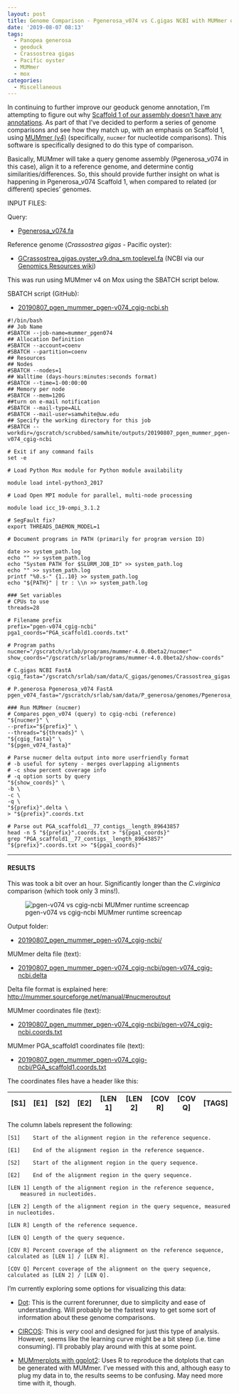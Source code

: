 ```yaml
---
layout: post
title: Genome Comparison - Pgenerosa_v074 vs C.gigas NCBI with MUMmer on Mox
date: '2019-08-07 08:13'
tags:
  - Panopea generosa
  - geoduck
  - Crassostrea gigas
  - Pacific oyster
  - MUMmer
  - mox
categories:
  - Miscellaneous
---
```

In continuing to further improve our geoduck genome annotation, I'm attempting to figure out why [Scaffold 1 of our assembly doesn't have any annotations](https://github.com/RobertsLab/resources/issues/721). As part of that I've decided to perform a series of genome comparisons and see how they match up, with an emphasis on Scaffold 1, using [MUMmer (v4)](https://github.com/mummer4/mummer) (specifically, `nucmer` for nucleotide comparisons). This software is specifically designed to do this type of comparison.

Basically, MUMmer will take a query genome assembly (Pgenerosa_v074 in this case), align it to a reference genome, and determine contig similarities/differences. So, this should provide further insight on what is happening in Pgenerosa_v074 Scaffold 1, when compared to related (or different) species' genomes.

INPUT FILES:

Query:

- [Pgenerosa_v074.fa](http://owl.fish.washington.edu/halfshell/genomic-databank/Pgenerosa_v074.fa)

Reference genome (_Crassostrea gigas_ - Pacific oyster):

- [GCrassostrea_gigas.oyster_v9.dna_sm.toplevel.fa](http://owl.fish.washington.edu/halfshell/genomic-databank/Crassostrea_gigas.oyster_v9.dna_sm.toplevel.fa) (NCBI via our [Genomics Resources wiki](http://owl.fish.washington.edu/halfshell/genomic-databank/))


This was run using MUMmer v4 on Mox using the SBATCH script below.

SBATCH script (GitHub):

- [20190807_pgen_mummer_pgen-v074_cgig-ncbi.sh](https://github.com/RobertsLab/sams-notebook/blob/master/sbatch_scripts/20190807_pgen_mummer_pgen-v074_cgig-ncbi.sh)

```shell
#!/bin/bash
## Job Name
#SBATCH --job-name=mummer_pgen074
## Allocation Definition
#SBATCH --account=coenv
#SBATCH --partition=coenv
## Resources
## Nodes
#SBATCH --nodes=1
## Walltime (days-hours:minutes:seconds format)
#SBATCH --time=1-00:00:00
## Memory per node
#SBATCH --mem=120G
##turn on e-mail notification
#SBATCH --mail-type=ALL
#SBATCH --mail-user=samwhite@uw.edu
## Specify the working directory for this job
#SBATCH --workdir=/gscratch/scrubbed/samwhite/outputs/20190807_pgen_mummer_pgen-v074_cgig-ncbi

# Exit if any command fails
set -e

# Load Python Mox module for Python module availability

module load intel-python3_2017

# Load Open MPI module for parallel, multi-node processing

module load icc_19-ompi_3.1.2

# SegFault fix?
export THREADS_DAEMON_MODEL=1

# Document programs in PATH (primarily for program version ID)

date >> system_path.log
echo "" >> system_path.log
echo "System PATH for $SLURM_JOB_ID" >> system_path.log
echo "" >> system_path.log
printf "%0.s-" {1..10} >> system_path.log
echo "${PATH}" | tr : \\n >> system_path.log

### Set variables
# CPUs to use
threads=28

# Filename prefix
prefix="pgen-v074_cgig-ncbi"
pga1_coords="PGA_scaffold1.coords.txt"

# Program paths
nucmer="/gscratch/srlab/programs/mummer-4.0.0beta2/nucmer"
show_coords="/gscratch/srlab/programs/mummer-4.0.0beta2/show-coords"

# C.gigas NCBI FastA
cgig_fasta="/gscratch/srlab/sam/data/C_gigas/genomes/Crassostrea_gigas.oyster_v9.dna_sm.toplevel.fa"

# P.generosa Pgenerosa_v074 FastA
pgen_v074_fasta="/gscratch/srlab/sam/data/P_generosa/genomes/Pgenerosa_v074.fa"

### Run MUMmer (nucmer)
# Compares pgen_v074 (query) to cgig-ncbi (reference)
"${nucmer}" \
--prefix="${prefix}" \
--threads="${threads}" \
"${cgig_fasta}" \
"${pgen_v074_fasta}"

# Parse nucmer delta output into more userfriendly format
# -b useful for syteny - merges overlapping alignments
# -c show percent coverage info
# -q option sorts by query
"${show_coords}" \
-b \
-c \
-q \
"${prefix}".delta \
> "${prefix}".coords.txt

# Parse out PGA_scaffold1__77_contigs__length_89643857
head -n 5 "${prefix}".coords.txt > "${pga1_coords}"
grep "PGA_scaffold1__77_contigs__length_89643857" "${prefix}".coords.txt >> "${pga1_coords}"
```

---

#### RESULTS

This was took a bit over an hour. Significantly longer than the _C.virginica_ comparison (which took only 3 mins!).

![pgen-v074 vs cgig-ncbi MUMmer runtime screencap](https://github.com/RobertsLab/sams-notebook/blob/master/images/screencaps/20190807_mummer_pgen-074_cgig-ncbi_runtime.png?raw=true)

Output folder:

- [20190807_pgen_mummer_pgen-v074_cgig-ncbi/](https://gannet.fish.washington.edu/Atumefaciens/20190807_pgen_mummer_pgen-v074_cgig-ncbi)

MUMmer delta file (text):

- [20190807_pgen_mummer_pgen-v074_cgig-ncbi/pgen-v074_cgig-ncbi.delta](https://gannet.fish.washington.edu/Atumefaciens/20190807_pgen_mummer_pgen-v074_cgig-ncbi/pgen-v074_cgig-ncbi.delta)

Delta file format is explained here: [http://mummer.sourceforge.net/manual/#nucmeroutput](http://mummer.sourceforge.net/manual/#nucmeroutput)

MUMmer coordinates file (text):

- [20190807_pgen_mummer_pgen-v074_cgig-ncbi/pgen-v074_cgig-ncbi.coords.txt](https://gannet.fish.washington.edu/Atumefaciens/20190807_pgen_mummer_pgen-v074_cgig-ncbi/pgen-v074_cgig-ncbi.coords.txt)

MUMmer PGA_scaffold1 coordinates file (text):

- [20190807_pgen_mummer_pgen-v074_cgig-ncbi/PGA_scaffold1.coords.txt](https://gannet.fish.washington.edu/Atumefaciens/20190807_pgen_mummer_pgen-v074_cgig-ncbi/PGA_scaffold1.coords.txt)


The coordinates files have a header like this:

| [S1]  |   [E1] | [S2]  |   [E2] | [LEN 1] | [LEN 2] | [COV R] | [COV Q] | [TAGS] |
|-------|--------|-------|--------|---------|---------|---------|---------|--------|

The column labels represent the following:

```
[S1]    Start of the alignment region in the reference sequence.

[E1]    End of the alignment region in the reference sequence.

[S2]    Start of the alignment region in the query sequence.

[E2]    End of the alignment region in the query sequence.

[LEN 1] Length of the alignment region in the reference sequence,
    measured in nucleotides.

[LEN 2] Length of the alignment region in the query sequence, measured in nucleotides.

[LEN R] Length of the reference sequence.

[LEN Q] Length of the query sequence.

[COV R] Percent coverage of the alignment on the reference sequence, calculated as [LEN 1] / [LEN R].

[COV Q] Percent coverage of the alignment on the query sequence, calculated as [LEN 2] / [LEN Q].
```

I'm currently exploring some options for visualizing this data:

- [Dot](https://github.com/dnanexus/dot): This is the current forerunner, due to simplicity and ease of understanding. Will probably be the fastest way to get some sort of information about these genome comparisons.

- [CIRCOS](http://circos.ca/): This is _very_ cool and designed for just this type of analysis. However, seems like the learning curve might be a bit steep (i.e. time consuming). I'll probably play around with this at some point.

- [MUMmerplots with ggplot2](https://jmonlong.github.io/Hippocamplus/2017/09/19/mummerplots-with-ggplot2/): Uses R to reproduce the dotplots that can be generated with MUMmer. I've messed with this and, although easy to plug my data in to, the results seems to be confusing. May need more time with it, though.
